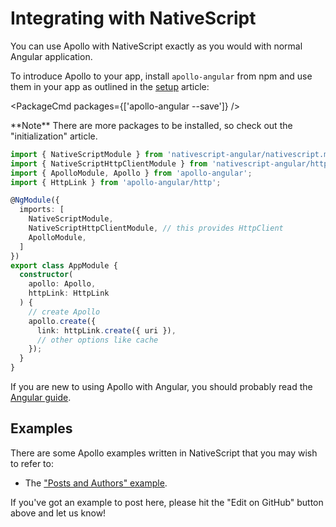 
# Integrating with NativeScript

You can use Apollo with NativeScript exactly as you would with normal Angular application.

To introduce Apollo to your app, install `apollo-angular` from npm and use them in your app as outlined in the [setup](../get-started.md) article:

<PackageCmd packages={['apollo-angular --save']} />

<Callout type="info">
**Note** There are more packages to be installed, so check out the "initialization" article.
</Callout>

```typescript
import { NativeScriptModule } from 'nativescript-angular/nativescript.module';
import { NativeScriptHttpClientModule } from 'nativescript-angular/http-client';
import { ApolloModule, Apollo } from 'apollo-angular';
import { HttpLink } from 'apollo-angular/http';

@NgModule({
  imports: [
    NativeScriptModule,
    NativeScriptHttpClientModule, // this provides HttpClient
    ApolloModule,
  ]
})
export class AppModule {
  constructor(
    apollo: Apollo,
    httpLink: HttpLink
  ) {
    // create Apollo
    apollo.create({
      link: httpLink.create({ uri }),
      // other options like cache
    });
  }
}
```

If you are new to using Apollo with Angular, you should probably read the [Angular guide](/).

## Examples

There are some Apollo examples written in NativeScript that you may wish to refer to:

 - The ["Posts and Authors" example](https://github.com/kamilkisiela/apollo-angular-nativescript).

<Callout type="info">
If you've got an example to post here, please hit the "Edit on GitHub" button above and let us know!
</Callout>

